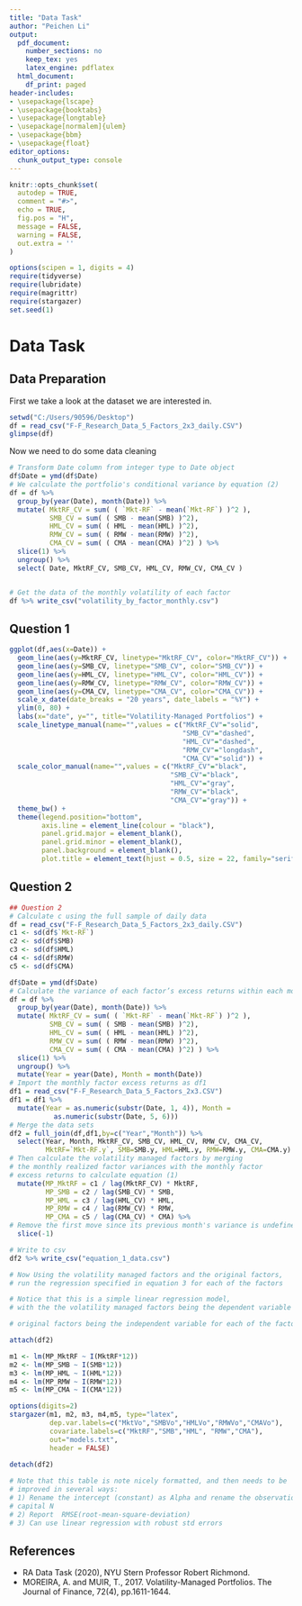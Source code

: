---
title: "Data Task"
author: "Peichen Li"
output:
  pdf_document:
    number_sections: no
    keep_tex: yes
    latex_engine: pdflatex
  html_document:
    df_print: paged
header-includes:
- \usepackage{lscape}
- \usepackage{booktabs}
- \usepackage{longtable}
- \usepackage[normalem]{ulem}
- \usepackage{bbm}
- \usepackage{float}
editor_options:
  chunk_output_type: console
---

```{r setup, include=FALSE}

knitr::opts_chunk$set(
  autodep = TRUE,
  comment = "#>",
  echo = TRUE,
  fig.pos = "H",
  message = FALSE,
  warning = FALSE,
  out.extra = ''
)

options(scipen = 1, digits = 4)
require(tidyverse)
require(lubridate)
require(magrittr)
require(stargazer)
set.seed(1)
```
# Data Task
## Data Preparation
First we take a look at the dataset we are interested in.  
```{r Import the data}
setwd("C:/Users/90596/Desktop")
df = read_csv("F-F_Research_Data_5_Factors_2x3_daily.CSV")
glimpse(df)
```  

Now we need to do some data cleaning
```{r Data Cleaning}
# Transform Date column from integer type to Date object
df$Date = ymd(df$Date)
# We calculate the portfolio's conditional variance by equation (2)
df = df %>%
  group_by(year(Date), month(Date)) %>%
  mutate( MktRF_CV = sum( ( `Mkt-RF` - mean(`Mkt-RF`) )^2 ),
          SMB_CV = sum( ( SMB - mean(SMB) )^2),
          HML_CV = sum( ( HML - mean(HML) )^2),
          RMW_CV = sum( ( RMW - mean(RMW) )^2),
          CMA_CV = sum( ( CMA - mean(CMA) )^2) ) %>%
  slice(1) %>%
  ungroup() %>%
  select( Date, MktRF_CV, SMB_CV, HML_CV, RMW_CV, CMA_CV )


# Get the data of the monthly volatility of each factor 
df %>% write_csv("volatility_by_factor_monthly.csv")
```

## Question 1
```{r Question1, fig.align='center', fig.height=6, fig.width=9}
ggplot(df,aes(x=Date)) +
  geom_line(aes(y=MktRF_CV, linetype="MktRF_CV", color="MktRF_CV")) +
  geom_line(aes(y=SMB_CV, linetype="SMB_CV", color="SMB_CV")) +
  geom_line(aes(y=HML_CV, linetype="HML_CV", color="HML_CV")) +
  geom_line(aes(y=RMW_CV, linetype="RMW_CV", color="RMW_CV")) +
  geom_line(aes(y=CMA_CV, linetype="CMA_CV", color="CMA_CV")) +
  scale_x_date(date_breaks = "20 years", date_labels = "%Y") + 
  ylim(0, 80) +
  labs(x="date", y="", title="Volatility-Managed Portfolios") + 
  scale_linetype_manual(name="",values = c("MktRF_CV"="solid",
                                           "SMB_CV"="dashed", 
                                           "HML_CV"="dashed",
                                           "RMW_CV"="longdash",
                                           "CMA_CV"="solid")) +
  scale_color_manual(name="",values = c("MktRF_CV"="black",
                                        "SMB_CV"="black",
                                        "HML_CV"="gray",
                                        "RMW_CV"="black",
                                        "CMA_CV"="gray")) +
  theme_bw() +
  theme(legend.position="bottom",
        axis.line = element_line(colour = "black"),
        panel.grid.major = element_blank(),
        panel.grid.minor = element_blank(),
        panel.background = element_blank(),
        plot.title = element_text(hjust = 0.5, size = 22, family="serif"))

```



## Question 2
```{r Question2, fig.align='center', fig.height=6, fig.width=9, results='asis'}
## Question 2
# Calculate c using the full sample of daily data
df = read_csv("F-F_Research_Data_5_Factors_2x3_daily.CSV")
c1 <- sd(df$`Mkt-RF`)               
c2 <- sd(df$SMB)
c3 <- sd(df$HML)
c4 <- sd(df$RMW)
c5 <- sd(df$CMA)

df$Date = ymd(df$Date)
# Calculate the variance of each factor’s excess returns within each month
df = df %>%
  group_by(year(Date), month(Date)) %>%
  mutate( MktRF_CV = sum( ( `Mkt-RF` - mean(`Mkt-RF`) )^2 ),
          SMB_CV = sum( ( SMB - mean(SMB) )^2),
          HML_CV = sum( ( HML - mean(HML) )^2),
          RMW_CV = sum( ( RMW - mean(RMW) )^2),
          CMA_CV = sum( ( CMA - mean(CMA) )^2) ) %>%
  slice(1) %>%
  ungroup() %>%
  mutate(Year = year(Date), Month = month(Date))
# Import the monthly factor excess returns as df1
df1 = read_csv("F-F_Research_Data_5_Factors_2x3.CSV")
df1 = df1 %>%
  mutate(Year = as.numeric(substr(Date, 1, 4)), Month = 
           as.numeric(substr(Date, 5, 6)))
# Merge the data sets
df2 = full_join(df,df1,by=c("Year","Month")) %>% 
  select(Year, Month, MktRF_CV, SMB_CV, HML_CV, RMW_CV, CMA_CV, 
         MktRF=`Mkt-RF.y`, SMB=SMB.y, HML=HML.y, RMW=RMW.y, CMA=CMA.y) %>%
# Then calculate the volatility managed factors by merging
# the monthly realized factor variances with the monthly factor 
# excess returns to calculate equation (1)
  mutate(MP_MktRF = c1 / lag(MktRF_CV) * MktRF, 
         MP_SMB = c2 / lag(SMB_CV) * SMB, 
         MP_HML = c3 / lag(HML_CV) * HML, 
         MP_RMW = c4 / lag(RMW_CV) * RMW, 
         MP_CMA = c5 / lag(CMA_CV) * CMA) %>%
# Remove the first move since its previous month's variance is undefined
  slice(-1)

# Write to csv
df2 %>% write_csv("equation_1_data.csv")

# Now Using the volatility managed factors and the original factors, 
# run the regression specified in equation 3 for each of the factors

# Notice that this is a simple linear regression model, 
# with the the volatility managed factors being the dependent variable and the

# original factors being the independent variable for each of the factor

attach(df2)

m1 <- lm(MP_MktRF ~ I(MktRF*12))
m2 <- lm(MP_SMB ~ I(SMB*12))
m3 <- lm(MP_HML ~ I(HML*12))
m4 <- lm(MP_RMW ~ I(RMW*12))
m5 <- lm(MP_CMA ~ I(CMA*12))

options(digits=2)
stargazer(m1, m2, m3, m4,m5, type="latex",
          dep.var.labels=c("MktVo","SMBVo","HMLVo","RMWVo","CMAVo"),
          covariate.labels=c("MktRF","SMB","HML", "RMW","CMA"), 
          out="models.txt",
          header = FALSE)
  
detach(df2)

# Note that this table is note nicely formatted, and then needs to be 
# improved in several ways: 
# 1) Rename the intercept (constant) as Alpha and rename the observations to 
# capital N
# 2) Report  RMSE(root-mean-square-deviation)
# 3) Can use linear regression with robust std errors

```  

## References

- RA Data Task (2020), NYU Stern Professor Robert Richmond.  
- MOREIRA, A. and MUIR, T., 2017. Volatility-Managed Portfolios. The Journal of Finance, 72(4), pp.1611-1644.